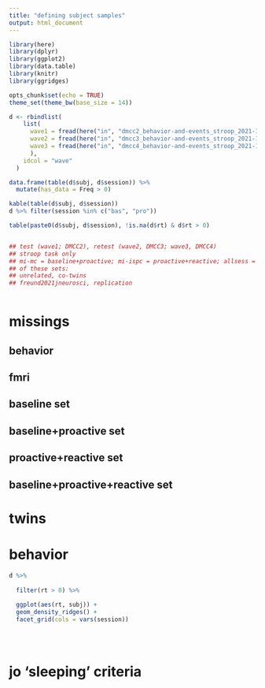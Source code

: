 ---
title: "defining subject samples"
output: html_document
---

```{r setup, include = FALSE}

library(here)
library(dplyr)
library(ggplot2)
library(data.table)
library(knitr)
library(ggridges)

opts_chunk$set(echo = TRUE)
theme_set(theme_bw(base_size = 14))

```


```{r}

d <- rbindlist(
    list(
      wave1 = fread(here("in", "dmcc2_behavior-and-events_stroop_2021-10-20.csv")),
      wave2 = fread(here("in", "dmcc3_behavior-and-events_stroop_2021-10-20.csv")),
      wave3 = fread(here("in", "dmcc4_behavior-and-events_stroop_2021-10-20.csv"))
      ),
    idcol = "wave"
  )

data.frame(table(d$subj, d$session)) %>% 
  mutate(has_data = Freq > 0)

kable(table(d$subj, d$session))
d %>% filter(session %in% c("bas", "pro"))

table(paste0(d$subj, d$session), !is.na(d$rt) & d$rt > 0)


## test (wave1; DMCC2), retest (wave2, DMCC3; wave3, DMCC4)
## stroop task only
## mi-mc = baseline+proactive; mi-ispc = proactive+reactive; allsess = baseline+proactive+reactive
## of these sets:
## unrelated, co-twins
## freund2021jneurosci, replication



```


# missings


## behavior




## fmri


## baseline set


## baseline+proactive set


## proactive+reactive set


## baseline+proactive+reactive set


# twins




# behavior

```{r}

d %>%
  
  filter(rt > 0) %>%
  
  ggplot(aes(rt, subj)) +
  geom_density_ridges() +
  facet_grid(cols = vars(session))





```



# jo 'sleeping' criteria

